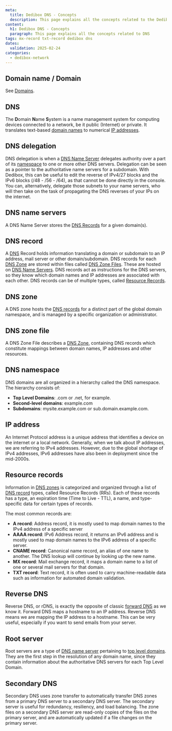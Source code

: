 ```yaml
---
meta:
  title: Dedibox DNS - Concepts
  description: This page explains all the concepts related to the Dedibox DNS services
content:
  h1: Dedibox DNS - Concepts
  paragraph: This page explains all the concepts related to DNS
tags: mx-record txt-record dedibox dns
dates:
  validation: 2025-02-24
categories:
  - dedibox-network
---
```


## Domain name / Domain

See [Domains](/dedibox-domains/concepts/#domain-name).

## DNS

The **D**omain **N**ame **S**ystem is a name management system for computing devices connected to a network, be it public (Internet) or private. It translates text-based [domain names](/dedibox-domains/concepts/#domain-name) to numerical [IP addresses](#ip-address).

## DNS delegation

DNS delegation is when a [DNS Name Server](#dns-name-servers) delegates authority over a part of its [namespace](#dns-namespace) to one or more other DNS servers. Delegation can be seen as a pointer to the authoritative name servers for a subdomain. With Dedibox, this can be useful to edit the reverse of IPv4/27 blocks and the IPv6 blocks (/48 - /56 - /64), as that cannot be done directly in the console. You can, alternatively, delegate those subnets to your name servers, who will then take on the task of propagating the DNS reverses of your IPs on the internet.

## DNS name servers

A DNS Name Server stores the [DNS Records](#dns-record) for a given domain(s).

## DNS record

A [DNS](#dns) Record holds information translating a domain or subdomain to an IP address, mail server or other domain/subdomain. DNS records for each [DNS Zone](#dns-zone) are stored within files called [DNS Zone Files](#dns-zone-file). These are hosted on [DNS Name Servers](#dns-name-servers). DNS records act as instructions for the DNS servers, so they know which domain names and IP addresses are associated with each other. DNS records can be of multiple types, called [Resource Records](#resource-records).

## DNS zone

A DNS zone hosts the [DNS records](#dns-record) for a distinct part of the global domain namespace, and is managed by a specific organization or administrator.

## DNS zone file

A DNS Zone File describes a [DNS Zone](#dns-zone), containing DNS records which constitute mappings between domain names, IP addresses and other resources.

## DNS namespace
DNS domains are all organized in a hierarchy called the DNS namespace. The hierarchy consists of:

  - **Top Level Domains**: .com or .net, for example.
  - **Second-level domains**: example.com
  - **Subdomains**: mysite.example.com or sub.domain.example.com.

## IP address

An Internet Protocol address is a unique address that identifies a device on the internet or a local network. Generally, when we talk about IP addresses, we are referring to IPv4 addresses. However, due to the global shortage of IPv4 addresses, IPv6 addresses have also been in deployment since the mid-2000s.

## Resource records

Information in [DNS zones](#dns-zone) is categorized and organized through a list of [DNS record](#dns-record) types, called Resource Records (RRs). Each of these records has a type, an expiration time (Time to Live - TTL), a name, and type-specific data for certain types of records.

The most common records are:

- **A record**: Address record, it is mostly used to map domain names to the IPv4 address of a specific server
- **AAAA record**: IPv6 Address record, it returns an IPv6 address and is mostly used to map domain names to the IPv6 address of a specific server.
- **CNAME record**: Canonical name record, an alias of one name to another. The DNS lookup will continue by looking up the new name.
- **MX record**: Mail exchange record, it maps a domain name to a list of one or several mail servers for that domain.
- **TXT record**: Text record, it is often used to carry machine-readable data such as information for automated domain validation.

## Reverse DNS

Reverse DNS, or rDNS, is exactly the opposite of classic [forward DNS](#dns) as we know it. Forward DNS maps a hostname to an IP address. Reverse DNS means we are mapping the IP address to a hostname. This can be very useful, especially if you want to send emails from your server.

## Root server

Root servers are a type of [DNS name server](#dns-name-servers) pertaining to [top level domains](/dedibox-domains/concepts/#tld). They are the first step in the resolution of any domain name, since they contain information about the authoritative DNS servers for each Top Level Domain.

## Secondary DNS

Secondary DNS uses zone transfer to automatically transfer DNS zones from a primary DNS server to a secondary DNS server. The secondary server is useful for redundancy, resiliency, and load balancing. The zone files on a secondary DNS server are read-only copies of the files on the primary server, and are automatically updated if a file changes on the primary server.